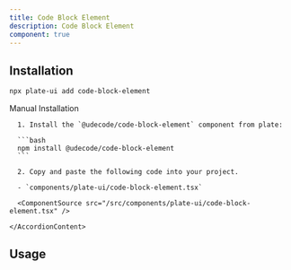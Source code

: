 ```yaml
---
title: Code Block Element
description: Code Block Element
component: true
---
```


[//]: # (<ComponentExample src="/src/components/examples/PlaygroundDemo.tsx">)
[//]: # (  <PlaygroundDemo />)
[//]: # (</ComponentExample>)

## Installation

```bash
npx plate-ui add code-block-element
```

<Accordion type="single" collapsible>
  <AccordionItem value="manual-installation">
    <AccordionTrigger>Manual Installation</AccordionTrigger>
    <AccordionContent>

      1. Install the `@udecode/code-block-element` component from plate:

      ```bash
      npm install @udecode/code-block-element
      ```

      2. Copy and paste the following code into your project.

      - `components/plate-ui/code-block-element.tsx`

      <ComponentSource src="/src/components/plate-ui/code-block-element.tsx" />

    </AccordionContent>

  </AccordionItem>
</Accordion>

## Usage

```tsx
```

```tsx
```